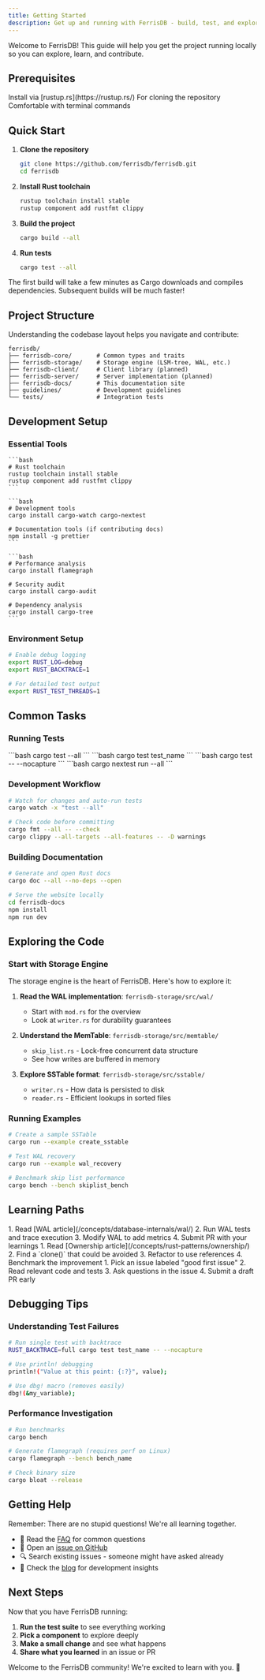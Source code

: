 ```yaml
---
title: Getting Started
description: Get up and running with FerrisDB - build, test, and explore a real database
---
```



Welcome to FerrisDB! This guide will help you get the project running locally so you can explore,
learn, and contribute.

## Prerequisites

<CardGrid>
  <Card title="Rust 1.81+" icon="seti:rust">
    Install via [rustup.rs](https://rustup.rs/)
  </Card>

<Card title="Git" icon="github">
  For cloning the repository
</Card>

  <Card title="Basic CLI knowledge" icon="laptop">
    Comfortable with terminal commands
  </Card>
</CardGrid>

## Quick Start

<Steps>

1. **Clone the repository**

   ```bash
   git clone https://github.com/ferrisdb/ferrisdb.git
   cd ferrisdb
   ```

2. **Install Rust toolchain**

   ```bash
   rustup toolchain install stable
   rustup component add rustfmt clippy
   ```

3. **Build the project**

   ```bash
   cargo build --all
   ```

4. **Run tests**
   ```bash
   cargo test --all
   ```

</Steps>

<Aside type="tip">
  The first build will take a few minutes as Cargo downloads and compiles dependencies. Subsequent
  builds will be much faster!
</Aside>

## Project Structure

Understanding the codebase layout helps you navigate and contribute:

```text
ferrisdb/
├── ferrisdb-core/       # Common types and traits
├── ferrisdb-storage/    # Storage engine (LSM-tree, WAL, etc.)
├── ferrisdb-client/     # Client library (planned)
├── ferrisdb-server/     # Server implementation (planned)
├── ferrisdb-docs/       # This documentation site
├── guidelines/          # Development guidelines
└── tests/               # Integration tests
```

## Development Setup

### Essential Tools

<Tabs>
  <TabItem label="Required">

    ```bash
    # Rust toolchain
    rustup toolchain install stable
    rustup component add rustfmt clippy
    ```

  </TabItem>

  <TabItem label="Recommended">

    ```bash
    # Development tools
    cargo install cargo-watch cargo-nextest
    
    # Documentation tools (if contributing docs)
    npm install -g prettier
    ```

  </TabItem>

  <TabItem label="Optional">

    ```bash
    # Performance analysis
    cargo install flamegraph
    
    # Security audit
    cargo install cargo-audit
    
    # Dependency analysis
    cargo install cargo-tree
    ```

  </TabItem>
</Tabs>

### Environment Setup

```bash
# Enable debug logging
export RUST_LOG=debug
export RUST_BACKTRACE=1

# For detailed test output
export RUST_TEST_THREADS=1
```

## Common Tasks

### Running Tests

<CardGrid>
  <Card title="All tests" icon="rocket">
    ```bash cargo test --all ```
  </Card>

<Card title="Specific test" icon="magnifier">
  ```bash cargo test test_name ```
</Card>

<Card title="With output" icon="document">
  ```bash cargo test -- --nocapture ```
</Card>

  <Card title="Fast testing" icon="rocket">
    ```bash cargo nextest run --all ```
  </Card>
</CardGrid>

### Development Workflow

```bash
# Watch for changes and auto-run tests
cargo watch -x "test --all"

# Check code before committing
cargo fmt --all -- --check
cargo clippy --all-targets --all-features -- -D warnings
```

### Building Documentation

```bash
# Generate and open Rust docs
cargo doc --all --no-deps --open

# Serve the website locally
cd ferrisdb-docs
npm install
npm run dev
```

## Exploring the Code

### Start with Storage Engine

The storage engine is the heart of FerrisDB. Here's how to explore it:

1. **Read the WAL implementation**: `ferrisdb-storage/src/wal/`
   - Start with `mod.rs` for the overview
   - Look at `writer.rs` for durability guarantees
2. **Understand the MemTable**: `ferrisdb-storage/src/memtable/`

   - `skip_list.rs` - Lock-free concurrent data structure
   - See how writes are buffered in memory

3. **Explore SSTable format**: `ferrisdb-storage/src/sstable/`
   - `writer.rs` - How data is persisted to disk
   - `reader.rs` - Efficient lookups in sorted files

### Running Examples

```bash
# Create a sample SSTable
cargo run --example create_sstable

# Test WAL recovery
cargo run --example wal_recovery

# Benchmark skip list performance
cargo bench --bench skiplist_bench
```

## Learning Paths

<CardGrid>
  <Card title="Database Internals Path" icon="magnifier">
    1. Read [WAL article](/concepts/database-internals/wal/) 2. Run WAL tests and trace execution 3.
    Modify WAL to add metrics 4. Submit PR with your learnings
  </Card>

<Card title="Rust Learning Path" icon="seti:rust">
  1. Read [Ownership article](/concepts/rust-patterns/ownership/) 2. Find a `clone()` that could be
  avoided 3. Refactor to use references 4. Benchmark the improvement
</Card>

  <Card title="Contributing Path" icon="puzzle">
    1. Pick an issue labeled "good first issue" 2. Read relevant code and tests 3. Ask questions in
    the issue 4. Submit a draft PR early
  </Card>
</CardGrid>

## Debugging Tips

### Understanding Test Failures

```bash
# Run single test with backtrace
RUST_BACKTRACE=full cargo test test_name -- --nocapture

# Use println! debugging
println!("Value at this point: {:?}", value);

# Use dbg! macro (removes easily)
dbg!(&my_variable);
```

### Performance Investigation

```bash
# Run benchmarks
cargo bench

# Generate flamegraph (requires perf on Linux)
cargo flamegraph --bench bench_name

# Check binary size
cargo bloat --release
```

## Getting Help

<Aside type="tip">Remember: There are no stupid questions! We're all learning together.</Aside>

- 📖 Read the [FAQ](/project/faq/) for common questions
- 💬 Open an [issue on GitHub](https://github.com/ferrisdb/ferrisdb/issues)
- 🔍 Search existing issues - someone might have asked already
- 📝 Check the [blog](/blog/) for development insights

## Next Steps

Now that you have FerrisDB running:

1. **Run the test suite** to see everything working
2. **Pick a component** to explore deeply
3. **Make a small change** and see what happens
4. **Share what you learned** in an issue or PR

Welcome to the FerrisDB community! We're excited to learn with you. 🦀
